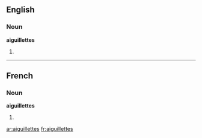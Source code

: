 ==English==

===Noun===
'''aiguillettes'''

# {{plural of|aiguillette}}

----

==French==

===Noun===
'''aiguillettes''' {{f}}

# {{plural of|lang=French|aiguillette}}

[[ar:aiguillettes]]
[[fr:aiguillettes]]